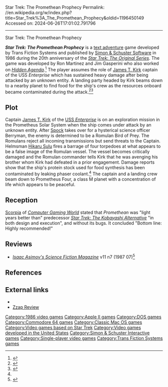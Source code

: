 Star Trek: The Promethean Prophecy
Permalink: //en.wikipedia.org/w/index.php?title=Star_Trek%3A_The_Promethean_Prophecy&oldid=1196450149
Accessed on: 2024-06-26T17:01:02.791796



------
Star Trek: The Promethean Prophecy
{{Infobox video game
|image = Star Trek The Promethean Prophecy.jpg
|developer = Trans Fiction Systems
|publisher = [[Simon & Schuster|Simon & Schuster Interactive]]
|designer = Ron Martinez<br/>Jim Gasperini
|engine = 
|series = ''[[Star Trek]]''
|released = [[1986 in video gaming|1986]]
|genre = [[Text adventure]]
|modes = [[Single-player]]
|platforms = [[DOS]], [[Macintosh]], [[Apple II series|Apple II]], [[Commodore 64]]
}}

'''''Star Trek: The Promethean Prophecy''''' is a [[text adventure]] game developed by Trans Fiction Systems and published by [[Simon & Schuster|Simon & Schuster Software]] in 1986 during the 20th anniversary of the ''[[Star Trek: The Original Series]]''. The game was developed by Ron Martinez and Jim Gasperini who also worked on ''[[Hidden Agenda (1988 video game)|Hidden Agenda]]''.<ref>{{Cite web|title=Monthly Program|url=http://www.baychi.org/calendar/19951212/|date=1995-12-12|access-date=2009-07-03|publisher=Baychi.org|archive-url=https://web.archive.org/web/20101212091209/http://www.baychi.org/calendar/19951212/|archive-date=2010-12-12|url-status=live}}</ref> The player assumes the role of [[James T. Kirk]] captain of the USS ''Enterprise'' which has sustained heavy damage after being attacked by an unknown entity. A landing party headed by Kirk beams down to a nearby planet to find food for the ship's crew as the resources onboard became contaminated during the attack.<ref name="coolant">{{cite video game|title=Star Trek: The Promethean Prophecy|developer=TRANS Fiction|publisher=[[Simon & Schuster]]|date=1986|platform=[[Commodore 64]]|quote='''Spock''': ... leaking phaser coolants have contaminated the entire supply of raw protein substance we use for synthesis of the ship's foodstuffs.}}</ref><ref name="run">{{cite journal|last=Bjornsen|first=Harold R.|date=April 1987|title=''Trek to the Stars''|journal=[[RUN (magazine)|RUN]]|volume=4|issue=4|pages=105|publisher=CW Communications/Peterborough|location=Peterborough, NH|issn=0741-4285|oclc=10151803}}</ref>

==Plot==
Captain [[James T. Kirk]] of the [[USS Enterprise (NCC-1701)|USS ''Enterprise'']] is on an exploration mission in the Prometheus Solar System when the ship comes under attack by an unknown entity. After [[Spock]] takes over for a hysterical science officer Berryman, the enemy is determined to be a Romulan Bird of Prey. The Romulans reject all incoming transmissions but send threats to the Captain. Helmsman [[Hikaru Sulu]] fires a barrage of four torpedoes at what appears to be a false image of the Romulan vessel. The vessel becomes critically damaged and the Romulan commander tells Kirk that he was avenging his brother whom Kirk had defeated in a prior engagement. Damage reports show that the ship's protein stock used for food synthesis has been contaminated by leaking phaser coolant.<ref name="coolant"/> The captain and a landing crew beam down to Prometheus Four, a class M planet with a concentration of life which appears to be peaceful.

==Reception==
[[Scorpia (journalist)|Scorpia]] of ''[[Computer Gaming World]]'' stated that ''Promethean'' was "light years better than" predecessor ''[[Star Trek: The Kobayashi Alternative]]'' "in both design and execution", and without its bugs. It concluded "Bottom line: Highly recommended!"{{r|scorpia198703}}

==Reviews==
*''[[Isaac Asimov's Science Fiction Magazine]]'' v11 n7 (1987 07)<ref>{{cite web | url=https://archive.org/details/Asimovs_v11n07_1987-07/page/n21/mode/2up | title=Asimov's v11n07 (1987 07) }}</ref>

==References==
{{Reflist|refs=
<ref name="scorpia198703">{{cite magazine | title=Star Trek: The Promethean Prophecy | magazine=Computer Gaming World | date=March 1987 | author=Scorpia | pages=26}}</ref>
}}

==External links==
*{{lemon64 game|name=The Promethean Prophecy|id=2455}}
* [http://www.zzap64.co.uk/cgi-bin/displaypage.pl?issue=55&page=020&magazine=zzap Zzap Review]

{{Star Trek: The Original Series}}
{{Star Trek video games}}

[[Category:1986 video games]]
[[Category:Apple II games]]
[[Category:DOS games]]
[[Category:Commodore 64 games]]
[[Category:Classic Mac OS games]]
[[Category:Video games based on Star Trek]]
[[Category:Video games developed in the United States]]
[[Category:Simon & Schuster Interactive games]]
[[Category:Single-player video games]]
[[Category:Trans Fiction Systems games]]